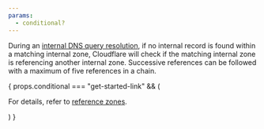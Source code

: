 ```yaml
---
params:
  - conditional?
---
```


During an [internal DNS query resolution](/dns/internal-dns/#architecture-overview), if no internal record is found within a matching internal zone, Cloudflare will check if the matching internal zone is referencing another internal zone. Successive references can be followed with a maximum of five references in a chain.


{ props.conditional === "get-started-link" && (
	<p>
	For details, refer to <a href="/dns/internal-dns/internal-zones/reference-zones/">reference zones</a>.
	</p>
	)
}